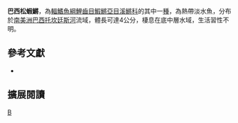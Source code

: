 {{Speciesbox 
| taxon = Pituna compacta
| status = NE
| status_system = IUCN3.1
| authority =  [[Myers|Myers]], 1927
| synonyms = *''Rivulus compactus, Myers, 1927''
}}
'''巴西松蝦鱂'''，為[[輻鰭魚綱|輻鰭魚綱]][[鯉齒目|鯉齒目]][[鰕鱂亞目|鰕鱂亞目]][[溪鱂科|溪鱂科]]的其中一[[種|種]]，為熱帶淡水魚，分布於[[南美洲|南美洲]][[巴西|巴西]][[托坎廷斯河|托坎廷斯河]]流域，體長可達4公分，棲息在底中層水域，生活習性不明。
== 參考文獻 ==
*{{FishBase_species|genus=Pituna|species=compacta|year=2014|month=9}}

== 擴展閱讀 ==
{{refbegin}}
{{wikispecies-inline|Pituna compacta|巴西松蝦鱂}}
{{refend}}
{{Taxonbar|from=Q5923899}}

[[Category:松蝦鱂屬|B]]